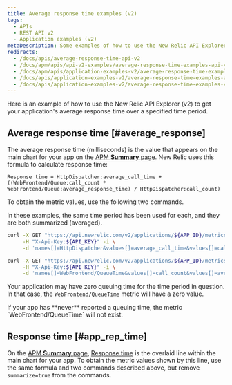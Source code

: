 ```yaml
---
title: Average response time examples (v2)
tags:
  - APIs
  - REST API v2
  - Application examples (v2)
metaDescription: Some examples of how to use the New Relic API Explorer (v2) to get your app's average application response time.
redirects:
  - /docs/apis/average-response-time-api-v2
  - /docs/apm/apis/api-v2-examples/average-response-time-examples-api-v2
  - /docs/apm/apis/application-examples-v2/average-response-time-examples-api-v2
  - /docs/apis/application-examples-v2/average-response-time-examples-api-v2
  - /docs/apis/application-examples-v2/average-response-time-examples-v2
---
```


Here is an example of how to use the New Relic API Explorer (v2) to get your application's average response time over a specified time period.

## Average response time [#average_response]

The average response time (milliseconds) is the value that appears on the main chart for your app on the [APM **Summary** page](/docs/applications-menu/applications-overview). New Relic uses this formula to calculate response time:

```
Response time = HttpDispatcher:average_call_time + ((WebFrontend/Queue:call_count * WebFrontend/Queue:average_response_time) / HttpDispatcher:call_count)
```

To obtain the metric values, use the following two commands.

In these examples, the same time period has been used for each, and they are both summarized (averaged).

```bash
curl -X GET "https://api.newrelic.com/v2/applications/${APP_ID}/metrics/data.xml" \
     -H "X-Api-Key:${API_KEY}" -i \
     -d 'names[]=HttpDispatcher&values[]=average_call_time&values[]=call_count&from=2014-03-01T20:59:00+00:00&to=2014-03-01T21:59:00+00:00&summarize=true'
```

```bash
curl -X GET "https://api.newrelic.com/v2/applications/${APP_ID}/metrics/data.xml" \
     -H "X-Api-Key:${API_KEY}" -i \
     -d 'names[]=WebFrontend/QueueTime&values[]=call_count&values[]=average_response_time&from=2014-03-01T20:59:00+00:00&to=2014-03-01T21:59:00+00:00&summarize=true'
```

Your application may have zero queuing time for the time period in question. In that case, the `WebFrontend/QueueTime` metric will have a zero value.

<Callout variant="tip">
  If your app has **never** reported a queuing time, the metric `WebFrontend/QueueTime` will not exist.
</Callout>

## Response time [#app_rep_time]

On the [APM **Summary** page](/docs/applications-menu/applications-overview), [Response time](/docs/data-analysis/user-interface-functions/view-your-data/response-time) is the overlaid line within the main chart for your app. To obtain the metric values shown by this line, use the same formula and two commands described above, but remove `summarize=true` from the commands.

